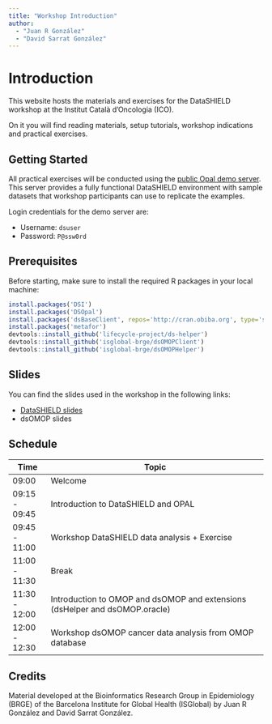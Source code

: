 ```yaml
---
title: "Workshop Introduction"
author: 
  - "Juan R González"
  - "David Sarrat González"
---
```


# Introduction

This website hosts the materials and exercises for the DataSHIELD workshop at the Institut Català d'Oncologia (ICO). 

On it you will find reading materials, setup tutorials, workshop indications and practical exercises.

## Getting Started

All practical exercises will be conducted using the [public Opal demo server](https://opal-demo.obiba.org/). This server provides a fully functional DataSHIELD environment with sample datasets that workshop participants can use to replicate the examples.

Login credentials for the demo server are:

- Username: `dsuser`
- Password: `P@ssw0rd`

## Prerequisites

Before starting, make sure to install the required R packages in your local machine:

```r
install.packages('DSI')
install.packages('DSOpal')
install.packages('dsBaseClient', repos='http://cran.obiba.org', type='source', dependencies=TRUE)
install.packages('metafor')
devtools::install_github('lifecycle-project/ds-helper')
devtools::install_github('isglobal-brge/dsOMOPClient')
devtools::install_github('isglobal-brge/dsOMOPHelper')
```

## Slides

You can find the slides used in the workshop in the following links:

- [DataSHIELD slides](https://raw.githubusercontent.com/isglobal-brge/workshop_ICO/main/slides/datashield_slides.pdf)
- dsOMOP slides

## Schedule

| Time          | Topic                                                                               |
|---------------|-------------------------------------------------------------------------------------|
| 09:00         | Welcome                                                                             |
| 09:15 - 09:45 | Introduction to DataSHIELD and OPAL                                                 |
| 09:45 - 11:00 | Workshop DataSHIELD data analysis + Exercise                                        |
| 11:00 - 11:30 | Break                                                                               |
| 11:30 - 12:00 | Introduction to OMOP and dsOMOP and extensions (dsHelper and dsOMOP.oracle)         |
| 12:00 - 12:30 | Workshop dsOMOP cancer data analysis from OMOP database                             |

## Credits

Material developed at the Bioinformatics Research Group in Epidemiology (BRGE) of the Barcelona Institute for Global Health (ISGlobal) by Juan R González and David Sarrat González.
